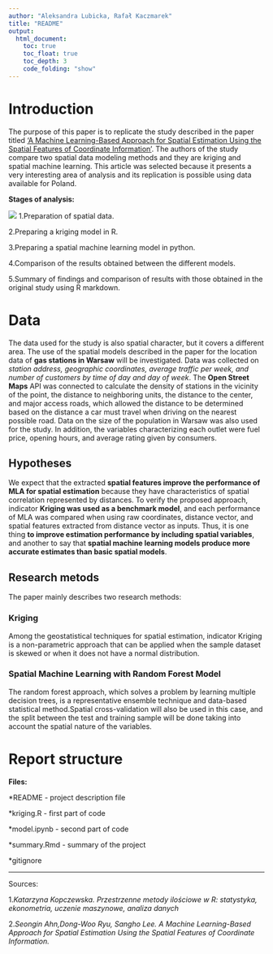 ```yaml
---
author: "Aleksandra Lubicka, Rafał Kaczmarek"
title: "README"
output:
  html_document:
    toc: true
    toc_float: true
    toc_depth: 3
    code_folding: "show"
---
```


# Introduction

The purpose of this paper is to replicate the study described in the paper titled ['A Machine Learning-Based Approach for Spatial Estimation Using the Spatial Features of Coordinate Information'](https://www.mdpi.com/2220-9964/9/10/587). The authors of the study compare two spatial data modeling methods and they are kriging and spatial machine learning. This article was selected because it presents a very interesting area of analysis and its replication is possible using data available for Poland.


 **Stages of analysis:**

![](https://www.mdpi.com/ijgi/ijgi-09-00587/article_deploy/html/images/ijgi-09-00587-g001.png)
 1.Preparation of spatial data.
 
 2.Preparing a kriging model in R.
 
 3.Preparing a spatial machine learning model in python.
 
 4.Comparison of the results obtained between the different models.
 
 5.Summary of findings and comparison of results with those obtained in the original study using R markdown.
 

# Data

The data used for the study is also spatial character, but it covers a different area. The use of the spatial models described in the paper for the location data of **gas stations in Warsaw** will be investigated. Data was collected on *station address, geographic coordinates, average traffic per week, and number of customers by time of day and day of week*. The **Open Street Maps** API was connected to calculate the density of stations in the vicinity of the point, the distance to neighboring units, the distance to the center, and major access roads, which allowed the distance to be determined based on the distance a car must travel when driving on the nearest possible road. Data on the size of the population in Warsaw was also used for the study. In addition, the variables characterizing each outlet were fuel price, opening hours, and average rating given by consumers. 

## Hypotheses

We expect that the extracted **spatial features improve the performance of MLA for spatial estimation** because they have characteristics of spatial correlation represented by distances. To verify the proposed approach, indicator **Kriging was used as a benchmark model**, and each performance of MLA was compared when using raw coordinates, distance vector, and spatial features extracted from distance vector as inputs. Thus, it is one thing **to improve estimation performance by including spatial variables**, and another to say that **spatial machine learning models produce more accurate estimates than basic spatial models**.

## Research metods

The paper mainly describes two research methods:

### Kriging
Among the geostatistical techniques for spatial estimation, indicator Kriging is a non-parametric approach that can be applied when the sample dataset is skewed or when it does not have a normal distribution.

### Spatial Machine Learning with Random Forest Model
The random forest approach, which solves a problem by learning multiple decision trees, is a representative ensemble technique and data-based statistical method.Spatial cross-validation will also be used in this case, and the split between the test and training sample will be done taking into account the spatial nature of the variables.


# Report structure

**Files:**

*README - project description file

*kriging.R - first part of code

*model.ipynb - second part of code

*summary.Rmd - summary of the project

*gitignore 

------------------------------------------------------------------------------------
Sources:

1.*Katarzyna Kopczewska. Przestrzenne metody ilościowe w R: statystyka, ekonometria, uczenie maszynowe, analiza danych*

2.*Seongin Ahn,Dong-Woo Ryu, Sangho Lee.  A Machine Learning-Based Approach for Spatial Estimation Using the Spatial Features of Coordinate Information.*



